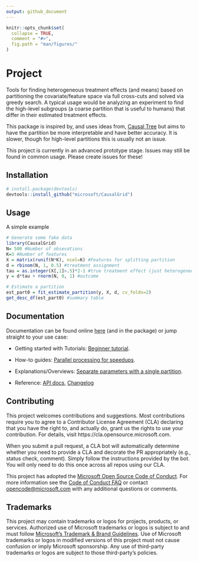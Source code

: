 ```yaml
---
output: github_document
---
```


<!--- README.md generated from README.Rmd so only edit the .Rmd  --->
```r
knitr::opts_chunk$set(
  collapse = TRUE,
  comment = "#>",
  fig.path = "man/figures/"
)
```

# Project
Tools for finding heterogeneous treatment effects (and means) based on partitioning the covariate/feature space via full cross-cuts and solved via greedy search. A typical usage would be analyzing an experiment to find the high-level subgroups (a coarse partition that is useful to humans) that differ in their estimated treatment effects. 

This package is inspired by, and uses ideas from, [Causal Tree](https://github.com/susanathey/causalTree) but aims to have the partition be more interpretable and have better accuracy. It is slower, though for high-level partitions this is usually not an issue.

This project is currently in an advanced prototype stage. Issues may still be found in common usage. Please create issues for these!

## Installation

```r
# install.package(devtools)
devtools::install_github("microsoft/CausalGrid")
```

## Usage
A simple example
```r
# Generate some fake data
library(CausalGrid)
N= 500 #Number of obsevations
K=3 #Number of features
X = matrix(runif(N*K), ncol=K) #Features for splitting partition
d = rbinom(N, 1, 0.5) #treatment assignment
tau = as.integer(X[,1]>.5)*2-1 #true treatment effect (just heterogeneous across X1)
y = d*tau + rnorm(N, 0, 1) #outcome

# Estimate a partition
est_part0 = fit_estimate_partition(y, X, d, cv_folds=2)
get_desc_df(est_part0) #summary table
```


## Documentation
<!--- We follow the documentation structure of https://documentation.divio.com/  --->
Documentation can be found online [here](https://microsoft.github.io/CausalGrid/index.html) (and in the package) or jump straight to your use case:

- Getting started with Tutorials: [Beginner tutorial](https://microsoft.github.io/CausalGrid/articles/tutorial_beginner.html).

- How-to guides: [Parallel processing for speedups](https://microsoft.github.io/CausalGrid/articles/howto_parallel.html).

- Explanations/Overviews: [Separate parameters with a single partition](https://microsoft.github.io/CausalGrid/articles/overview_separate_params.html).

- Reference: [API docs](https://microsoft.github.io/CausalGrid/reference/index.html), [Changelog](https://microsoft.github.io/CausalGrid/news/index.html)

## Contributing

This project welcomes contributions and suggestions.  Most contributions require you to agree to a
Contributor License Agreement (CLA) declaring that you have the right to, and actually do, grant us
the rights to use your contribution. For details, visit https://cla.opensource.microsoft.com.

When you submit a pull request, a CLA bot will automatically determine whether you need to provide
a CLA and decorate the PR appropriately (e.g., status check, comment). Simply follow the instructions
provided by the bot. You will only need to do this once across all repos using our CLA.

This project has adopted the [Microsoft Open Source Code of Conduct](https://opensource.microsoft.com/codeofconduct/).
For more information see the [Code of Conduct FAQ](https://opensource.microsoft.com/codeofconduct/faq/) or
contact [opencode@microsoft.com](mailto:opencode@microsoft.com) with any additional questions or comments.

## Trademarks

This project may contain trademarks or logos for projects, products, or services. Authorized use of Microsoft 
trademarks or logos is subject to and must follow 
[Microsoft's Trademark & Brand Guidelines](https://www.microsoft.com/en-us/legal/intellectualproperty/trademarks/usage/general).
Use of Microsoft trademarks or logos in modified versions of this project must not cause confusion or imply Microsoft sponsorship.
Any use of third-party trademarks or logos are subject to those third-party's policies.
